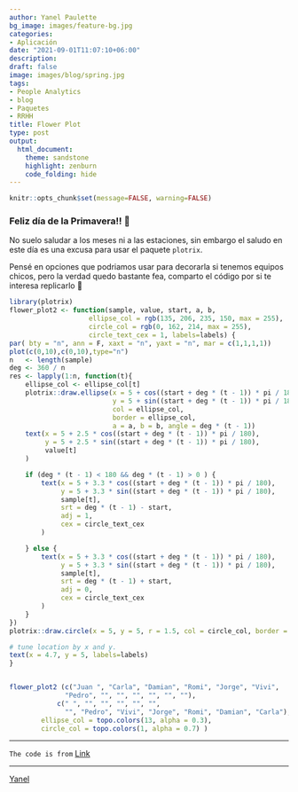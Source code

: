 ```yaml
---
author: Yanel Paulette
bg_image: images/feature-bg.jpg
categories:
- Aplicación
date: "2021-09-01T11:07:10+06:00"
description: 
draft: false
image: images/blog/spring.jpg
tags:
- People Analytics
- blog
- Paquetes
- RRHH
title: Flower Plot
type: post
output:
  html_document:
    theme: sandstone
    highlight: zenburn
    code_folding: hide
---
```



```r
knitr::opts_chunk$set(message=FALSE, warning=FALSE)


```

### Feliz día de la Primavera!! 💐

No suelo saludar a los meses ni a las estaciones, sin embargo el saludo en este día es una excusa para usar el paquete `plotrix`.

Pensé en opciones que podriamos usar para decorarla si tenemos equipos chicos, pero la verdad quedo bastante fea, comparto el código por si te interesa replicarlo 🤣

```r


library(plotrix)
flower_plot2 <- function(sample, value, start, a, b,  
                    ellipse_col = rgb(135, 206, 235, 150, max = 255), 
                    circle_col = rgb(0, 162, 214, max = 255),
                    circle_text_cex = 1, labels=labels) {
par( bty = "n", ann = F, xaxt = "n", yaxt = "n", mar = c(1,1,1,1))
plot(c(0,10),c(0,10),type="n")
n   <- length(sample)
deg <- 360 / n
res <- lapply(1:n, function(t){
    ellipse_col <- ellipse_col[t]
    plotrix::draw.ellipse(x = 5 + cos((start + deg * (t - 1)) * pi / 180), 
                          y = 5 + sin((start + deg * (t - 1)) * pi / 180), 
                          col = ellipse_col,
                          border = ellipse_col,
                          a = a, b = b, angle = deg * (t - 1))
    text(x = 5 + 2.5 * cos((start + deg * (t - 1)) * pi / 180),
         y = 5 + 2.5 * sin((start + deg * (t - 1)) * pi / 180),
         value[t]
    )

    if (deg * (t - 1) < 180 && deg * (t - 1) > 0 ) {
        text(x = 5 + 3.3 * cos((start + deg * (t - 1)) * pi / 180),
             y = 5 + 3.3 * sin((start + deg * (t - 1)) * pi / 180),
             sample[t],
             srt = deg * (t - 1) - start,
             adj = 1,
             cex = circle_text_cex
        )

    } else {
        text(x = 5 + 3.3 * cos((start + deg * (t - 1)) * pi / 180),
             y = 5 + 3.3 * sin((start + deg * (t - 1)) * pi / 180),
             sample[t],
             srt = deg * (t - 1) + start,
             adj = 0,
             cex = circle_text_cex
        )
    }           
})
plotrix::draw.circle(x = 5, y = 5, r = 1.5, col = circle_col, border = circle_col )

# tune location by x and y.
text(x = 4.7, y = 5, labels=labels)
}


flower_plot2 (c("Juan ", "Carla", "Damian", "Romi", "Jorge", "Vivi", 
              "Pedro", "", "", "", "", "", ""),
            c(" ", "", "", "", "", "", 
              "", "Pedro", "Vivi", "Jorge", "Romi", "Damian", "Carla"), 90, 0.5, 2, labels=" ",
        ellipse_col = topo.colors(13, alpha = 0.3), 
        circle_col = topo.colors(1, alpha = 0.7) )


```



------------------------------------------------------------------------

`The code is from` [Link](http://www.cnblogs.com/xudongliang/p/7884667.html)

------------------------------------------------------------------------

[Yanel](https://yanelpaulette.netlify.app/)

